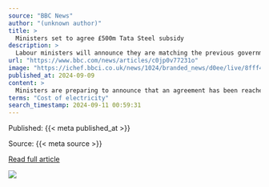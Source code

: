 ```yaml
---
source: "BBC News"
author: "(unknown author)"
title: >
  Ministers set to agree £500m Tata Steel subsidy
description: >
  Labour ministers will announce they are matching the previous government's commitment for the site.
url: "https://www.bbc.com/news/articles/c0jp0v77231o"
image: "https://ichef.bbci.co.uk/news/1024/branded_news/d0ee/live/8fff41d0-6eae-11ef-9449-fdbda7b582c0.jpg"
published_at: 2024-09-09
content: >
  Ministers are preparing to announce that an agreement has been reached to give Tata Steel a grant of £500m towards the cost of its electric arc furnace.  Union sources say the agreement comes with as… [+3684 chars]
terms: "Cost of electricity"
search_timestamp: 2024-09-11 00:59:31
---
```



Published: {{< meta published_at >}}


Source: {{< meta source >}}


[Read full article]({{< meta url >}}){target='_blank'}



![](`r rmarkdown::metadata$image[1]`)
